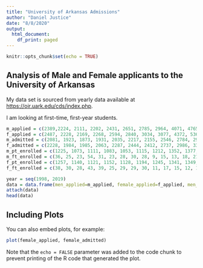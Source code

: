 ```yaml
---
title: "University of Arkansas Admissions"
author: "Daniel Justice"
date: "8/8/2020"
output:
  html_document:
    df_print: paged
---
```


```r
knitr::opts_chunk$set(echo = TRUE)
```

## Analysis of Male and Female applicants to the University of Arkansas

My data set is sourced from yearly data available at <https://oir.uark.edu/cds/index.php>.  

I am looking at first-time, first-year students.

```r
m_applied = c(2389,2224, 2111, 2202, 2431, 2651, 2785, 2964, 4071, 4765, 5660, 5696, 6503, 7550, 7616, 8464, 8180, 8600, 9201, 9036, 7811, 7305)
f_applied = c(2487, 2228, 2169, 2268, 2594, 2840, 3034, 3077, 4372, 5367, 6385, 6339, 7516, 9083, 9133, 10444, 10804, 11942, 12338, 12679, 10921, 10608)
m_admitted = c(2081, 1923, 1873, 1931, 2035, 2217, 2155, 2546, 2784, 2959, 3279, 3187, 3990, 4731, 4862, 4947, 5107, 5231, 5704, 5945, 5958, 5574)
f_admitted = c(2228, 1984, 1985, 2063, 2287, 2444, 2412, 2737, 2986, 3303, 3666, 3564, 4478, 5398, 5768, 6129, 6670, 7106, 7909, 8379, 8554, 8235)
m_pt_enrolled = c(1225, 1073, 1111, 1083, 1053, 1115, 1212, 1352, 1377, 1454, 1491, 1445, 1850, 2156, 2181, 2033, 2051, 2222, 2216, 2270, 2208, 2062)
m_ft_enrolled = c(36, 25, 23, 54, 31, 23, 28, 30, 28, 9, 15, 13, 18, 21, 11, 18, 25, 13, 7, 13, 8, 18)
f_pt_enrolled = c(1257, 1140, 1121, 1152, 1128, 1194, 1245, 1341, 1349, 1425, 1488, 1446, 1930, 2258, 2369, 2267, 2467, 2649, 2722, 2762, 2769, 2500)
f_ft_enrolled = c(38, 30, 28, 43, 39, 25, 29, 29, 30, 11, 17, 15, 12, 12, 13, 21, 28, 31, 22, 20, 20, 21)

year = seq(1998, 2019)
data = data.frame(men_applied=m_applied, female_applied=f_applied, men_admitted=m_admitted, female_admitted=f_admitted, men_pt_enrolled=m_pt_enrolled, men_ft_enrolled=m_ft_enrolled, female_pt_enrolled=f_pt_enrolled, female_ft_enrolled=f_ft_enrolled, enroll_year=year)
attach(data)
head(data)
```

## Including Plots

You can also embed plots, for example:

```r
plot(female_applied, female_admitted)
```

Note that the `echo = FALSE` parameter was added to the code chunk to prevent printing of the R code that generated the plot.

